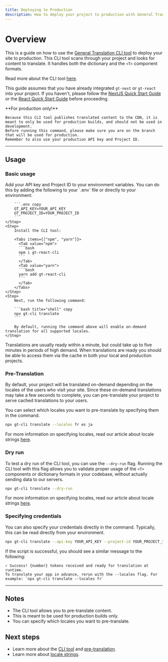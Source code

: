 ```yaml
---
title: Deploying to Production
description: How to deploy your project to production with General Translation
---
```


# Overview

This is a guide on how to use the [General Translation CLI tool](/docs/reference/cli) to deploy your site to production.
This CLI tool scans through your project and looks for content to translate. It handles both the dictionary and the `<T>` component formats.



Read more about the CLI tool [here](/docs/reference/cli).

This guide assumes that you have already integrated `gt-next` or `gt-react` into your project.
If you haven't, please follow the [NextJS Quick Start Guide](/docs/next/tutorials/quickstart) or the [React Quick Start Guide](/docs/react/tutorials/quickstart) before proceeding.

<Callout type="error">
    **For production only!**

    Because this CLI tool publishes translated content to the CDN, it is meant to only be used for production builds, and should not be used in development.
    Before running this command, please make sure you are on the branch that will be used for production.
    Remember to also use your production API key and Project ID.
</Callout>

---

## Usage

### Basic usage

<Steps>
    <Step>
        Add your API key and Project ID to your environment variables.
        You can do this by adding the following to your `.env` file or directly to your environment:

        ```.env copy
        GT_API_KEY=YOUR_API_KEY
        GT_PROJECT_ID=YOUR_PROJECT_ID
        ```
    </Step>
    <Step>
        Install the CLI tool:

        <Tabs items={["npm", "yarn"]}>
          <Tab value="npm">
          ```bash 
          npm i gt-react-cli
          ``` 
          </Tab>
          <Tab value="yarn">
          ```bash 
          yarn add gt-react-cli
          ```
          </Tab>
        </Tabs>
    </Step>
    <Step>
        Next, run the following command:

        ```bash title="shell" copy
        npx gt-cli translate
        ```

        By default, running the command above will enable on-demand translation for all supported locales.
    </Step>
</Steps>


Translations are usually ready within a minute, but could take up to five minutes in periods of high demand. When translations are ready you
should be able to access them via the cache in both your local and production projects.

### Pre-Translation

By default, your project will be translated on-demand depending on the locales of the users who visit your site. Since these
on-demand translations may take a few seconds to complete, you can pre-translate your project to serve cached translations to your users.

You can select which locales you want to pre-translate by specifying them in the command.

```bash copy
npx gt-cli translate --locales fr es ja
```

For more information on specifying locales, read our article about locale strings [here](/docs/reference/locale-strings).

### Dry run

To test a dry run of the CLI tool, you can use the `--dry-run` flag. Running the CLI tool with this flag allows
you to validate proper usage of the `<T>` components or dictionary formats in your codebase, without actually sending data to our servers.

```bash copy
npx gt-cli translate --dry-run
```

For more information on specifying locales, read our article about locale strings [here](/docs/reference/locale-strings).



### Specifying credentials

You can also specify your credentials directly in the command.
Typically, this can be read directly from your environment.

```bash copy
npx gt-cli translate --api-key YOUR_API_KEY --project-id YOUR_PROJECT_ID --locales fr es ja
```
If the script is successful, you should see a similar message to the following:

```shell
✓ Success! {number} tokens received and ready for translation at runtime.
To translate your app in advance, rerun with the --locales flag. For example: `npx gt-cli translate --locales fr`
```


---


## Notes
 * The CLI tool allows you to pre-translate content.
 * This is meant to be used for production builds only.
 * You can specify which locales you want to pre-translate.

## Next steps
 * Learn more about the [CLI tool](/docs/reference/cli) and [pre-translation](/docs/reference/cli#pre-translation).
 * Learn more about [locale strings](/docs/reference/locale-strings).